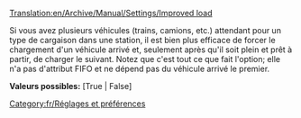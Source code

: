 [[Translation:en/Archive/Manual/Settings/Improved load]]


Si vous avez plusieurs véhicules (trains, camions, etc.) attendant pour un type de cargaison dans une station, il est bien plus efficace de forcer le chargement d'un véhicule arrivé et, seulement après qu'il soit plein et prêt à partir, de charger le suivant. Notez que c'est tout ce que fait l'option; elle n'a pas d'attribut FIFO et ne dépend pas du véhicule arrivé le premier.

'''Valeurs possibles:''' [True | False]

[[Category:fr/Réglages et préférences]]
